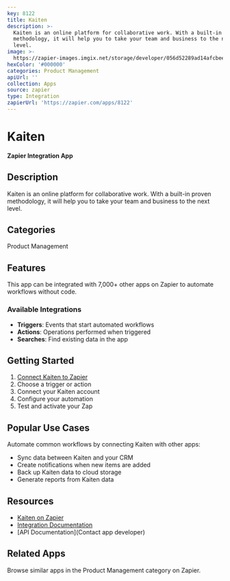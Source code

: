 ```yaml
---
key: 8122
title: Kaiten
description: >-
  Kaiten is an online platform for collaborative work. With a built-in proven
  methodology, it will help you to take your team and business to the next
  level.
image: >-
  https://zapier-images.imgix.net/storage/developer/056d52289ad14afcbeecebae1050e649.png?auto=format%2Ccompress&ixlib=python-3.0.0&q=50
hexColor: '#000000'
categories: Product Management
apiUrl: ''
collection: Apps
source: zapier
type: Integration
zapierUrl: 'https://zapier.com/apps/8122'
---
```

# Kaiten

**Zapier Integration App**

## Description

Kaiten is an online platform for collaborative work. With a built-in proven methodology, it will help you to take your team and business to the next level.

## Categories

Product Management

## Features

This app can be integrated with 7,000+ other apps on Zapier to automate workflows without code.

### Available Integrations

- **Triggers**: Events that start automated workflows
- **Actions**: Operations performed when triggered
- **Searches**: Find existing data in the app

## Getting Started

1. [Connect Kaiten to Zapier](https://zapier.com/apps/8122)
2. Choose a trigger or action
3. Connect your Kaiten account
4. Configure your automation
5. Test and activate your Zap

## Popular Use Cases

Automate common workflows by connecting Kaiten with other apps:

- Sync data between Kaiten and your CRM
- Create notifications when new items are added
- Back up Kaiten data to cloud storage
- Generate reports from Kaiten data

## Resources

- [Kaiten on Zapier](https://zapier.com/apps/8122)
- [Integration Documentation](https://zapier.com/apps/8122/integrations)
- [API Documentation](Contact app developer)

## Related Apps

Browse similar apps in the Product Management category on Zapier.
